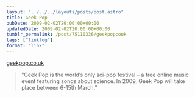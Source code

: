 ```yaml
---
layout: "../../../layouts/posts/post.astro"
title: Geek Pop
pubDate: 2009-02-02T20:00:00+00:00
updatedDate: 2009-02-02T20:00:00+00:00
tumblr_permalink: /post/75110336/geekpopcouk
tags: ["linklog"]
format: "link"
---
```


[geekpop.co.uk][1]

> &ldquo;Geek Pop is the world&rsquo;s only sci-pop festival &#8211; a free online music event featuring songs about science. In 2009, Geek Pop will take place between 6-15th March.&rdquo;

[1]: http://www.geekpop.co.uk/

